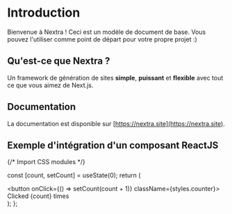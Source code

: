 # Introduction

Bienvenue à Nextra ! Ceci est un modèle de document de base. Vous pouvez l'utiliser comme point de départ pour votre propre projet :)

## Qu'est-ce que Nextra ?

Un framework de génération de sites **simple**, **puissant** et **flexible** avec tout ce que vous aimez de Next.js.

## Documentation

La documentation est disponible sur [https://nextra.site](https://nextra.site).

## Exemple d'intégration d'un composant ReactJS


{/* Import CSS modules */}

  const [count, setCount] = useState(0);
  return (
    <div>
      <button onClick={() => setCount(count + 1)} className={styles.counter}>
        Clicked {count} times
      </button>
    </div>
  );
};

<Counter />
